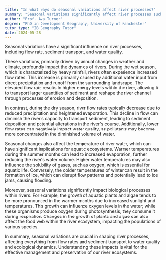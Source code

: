 ```yaml
---
title: "In what ways do seasonal variations affect river processes?"
summary: "Seasonal variations significantly affect river processes such as flow rate, sediment transport, and water quality."
author: "Prof. Ava Turner"
degree: "PhD in Development Geography, University of Manchester"
tutor_type: "IB Geography Tutor"
date: 2024-05-28
---
```


Seasonal variations have a significant influence on river processes, including flow rate, sediment transport, and water quality.

These variations, primarily driven by annual changes in weather and climate, profoundly impact the dynamics of rivers. During the wet season, which is characterized by heavy rainfall, rivers often experience increased flow rates. This increase is primarily caused by additional water input from direct precipitation and runoff from the surrounding landscape. The elevated flow rate results in higher energy levels within the river, allowing it to transport larger quantities of sediment and reshape the river channel through processes of erosion and deposition.

In contrast, during the dry season, river flow rates typically decrease due to reduced precipitation and heightened evaporation. This decline in flow can diminish the river's capacity to transport sediment, leading to sediment deposition and potential alterations in the river's course. Additionally, lower flow rates can negatively impact water quality, as pollutants may become more concentrated in the diminished volume of water.

Seasonal changes also affect the temperature of river water, which can have significant implications for aquatic ecosystems. Warmer temperatures during the summer months can lead to increased evaporation, further reducing the river's water volume. Higher water temperatures may also influence the solubility of gases, such as oxygen, which is essential for aquatic life. Conversely, the colder temperatures of winter can result in the formation of ice, which can disrupt flow patterns and potentially lead to ice jams, causing flooding.

Moreover, seasonal variations significantly impact biological processes within rivers. For example, the growth of aquatic plants and algae tends to be more pronounced in the warmer months due to increased sunlight and temperatures. This growth can influence oxygen levels in the water; while these organisms produce oxygen during photosynthesis, they consume it during respiration. Changes in the growth of plants and algae can also affect the food web within the river ecosystem, impacting the populations of various species.

In summary, seasonal variations are crucial in shaping river processes, affecting everything from flow rates and sediment transport to water quality and ecological dynamics. Understanding these impacts is vital for the effective management and preservation of our river ecosystems.
    